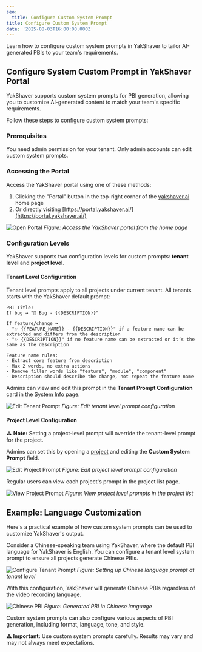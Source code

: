 ```yaml
---
seo:
  title: Configure Custom System Prompt
title: Configure Custom System Prompt
date: '2025-08-03T16:00:00.000Z'
---
```


Learn how to configure custom system prompts in YakShaver to tailor AI-generated PBIs to your team's requirements.

## Configure System Custom Prompt in YakShaver Portal

YakShaver supports custom system prompts for PBI generation, allowing you to customize AI-generated content to match your team's specific requirements.

Follow these steps to configure custom system prompts:

### Prerequisites

You need admin permission for your tenant. Only admin accounts can edit custom system prompts.

### Accessing the Portal

Access the YakShaver portal using one of these methods:

1. Clicking the "Portal" button in the top-right corner of the [yakshaver.ai](https://yakshaver.ai) home page
2. Or directly visiting [https://portal.yakshaver.ai/](https://portal.yakshaver.ai/)

![Open Portal](/YakShaver/Docs/open-portal.png)
*Figure: Access the YakShaver portal from the home page*

### Configuration Levels

YakShaver supports two configuration levels for custom prompts: **tenant level** and **project level**.

#### Tenant Level Configuration

Tenant level prompts apply to all projects under current tenant. All tenants starts with the YakShaver default prompt:

```plaintext
PBI Title:
If bug → "🐛 Bug - {{DESCRIPTION}}"

If feature/change →
- "✨ {{FEATURE_NAME}} - {{DESCRIPTION}}" if a feature name can be extracted and differs from the description
- "✨ {{DESCRIPTION}}" if no feature name can be extracted or it’s the same as the description

Feature name rules:
- Extract core feature from description
- Max 2 words, no extra actions
- Remove filler words like "feature", "module", "component"
- Description should describe the change, not repeat the feature name
```

Admins can view and edit this prompt in the **Tenant Prompt Configuration** card in the [System Info page](https://portal.yakshaver.ai/settings/systeminfo).

![Edit Tenant Prompt](/YakShaver/Docs/edit-tenant-prompt.png)
*Figure: Edit tenant level prompt configuration*

#### Project Level Configuration

⚠️ **Note:** Setting a project-level prompt will override the tenant-level prompt for the project.

Admins can set this by opening a [project](https://portal.yakshaver.ai/settings/projects) and editing the **Custom System Prompt** field.

![Edit Project Prompt](/YakShaver/Docs/edit-project-prompt.png)
*Figure: Edit project level prompt configuration*

Regular users can view each project's prompt in the project list page.

![View Project Prompt](/YakShaver/Docs/view-project-prompt.png)
*Figure: View project level prompts in the project list*

## Example: Language Customization

Here's a practical example of how custom system prompts can be used to customize YakShaver's output.

Consider a Chinese-speaking team using YakShaver, where the default PBI language for YakShaver is English. You can configure a tenant level system prompt to ensure all projects generate Chinese PBIs.

![Configure Tenant Prompt](/YakShaver/Docs/config-tenant-prompt.png)
*Figure: Setting up Chinese language prompt at tenant level*

With this configuration, YakShaver will generate Chinese PBIs regardless of the video recording language.

![Chinese PBI](/YakShaver/Docs/Chinese-PBI.png)
*Figure: Generated PBI in Chinese language*

Custom system prompts can also configure various aspects of PBI generation, including format, language, tone, and style.

**⚠️ Important:** Use custom system prompts carefully. Results may vary and may not always meet expectations.
